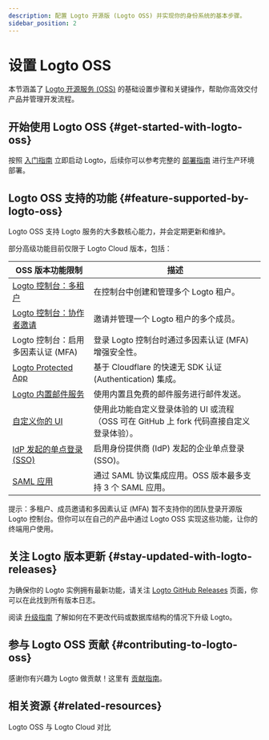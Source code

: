 ```yaml
---
description: 配置 Logto 开源版 (Logto OSS) 并实现你的身份系统的基本步骤。
sidebar_position: 2
---
```


# 设置 Logto OSS

本节涵盖了 [Logto 开源服务 (OSS)](https://github.com/logto-io/logto) 的基础设置步骤和关键操作，帮助你高效交付产品并管理开发流程。

## 开始使用 Logto OSS \{#get-started-with-logto-oss}

按照 [入门指南](/logto-oss/get-started-with-oss/) 立即启动 Logto，后续你可以参考完整的 [部署指南](/logto-oss/deployment-and-configuration) 进行生产环境部署。

## Logto OSS 支持的功能 \{#feature-supported-by-logto-oss}

Logto OSS 支持 Logto 服务的大多数核心能力，并会定期更新和维护。

部分高级功能目前仅限于 Logto Cloud 版本，包括：

| OSS 版本功能限制                                                             | 描述                                                                                     |
| ---------------------------------------------------------------------------- | ---------------------------------------------------------------------------------------- |
| [Logto 控制台：多租户](/logto-cloud/tenant-settings)                         | 在控制台中创建和管理多个 Logto 租户。                                                    |
| [Logto 控制台：协作者邀请](/logto-cloud/tenant-member-management)            | 邀请并管理一个 Logto 租户的多个成员。                                                    |
| Logto 控制台：启用多因素认证 (MFA)                                           | 登录 Logto 控制台时通过多因素认证 (MFA) 增强安全性。                                     |
| [Logto Protected App](/integrate-logto/protected-app)                        | 基于 Cloudflare 的快速无 SDK 认证 (Authentication) 集成。                                |
| [Logto 内置邮件服务](/connectors/email-connectors/built-in-email-service)    | 使用内置且免费的邮件服务进行邮件发送。                                                   |
| [自定义你的 UI](/customization/bring-your-ui)                                | 使用此功能自定义登录体验的 UI 或流程（OSS 可在 GitHub 上 fork 代码直接自定义登录体验）。 |
| [IdP 发起的单点登录 (SSO)](/end-user-flows/enterprise-sso/idp-initiated-sso) | 启用身份提供商 (IdP) 发起的企业单点登录 (SSO)。                                          |
| [SAML 应用](/integrate-logto/saml-app)                                       | 通过 SAML 协议集成应用。OSS 版本最多支持 3 个 SAML 应用。                                |

提示：多租户、成员邀请和多因素认证 (MFA) 暂不支持你的团队登录开源版 Logto 控制台。但你可以在自己的产品中通过 Logto OSS 实现这些功能，让你的终端用户使用。

## 关注 Logto 版本更新 \{#stay-updated-with-logto-releases}

为确保你的 Logto 实例拥有最新功能，请关注 [Logto GitHub Releases](https://github.com/logto-io/logto/releases) 页面，你可以在此找到所有版本日志。

阅读 [升级指南](/logto-oss/upgrading-oss-version) 了解如何在不更改代码或数据库结构的情况下升级 Logto。

## 参与 Logto OSS 贡献 \{#contributing-to-logto-oss}

感谢你有兴趣为 Logto 做贡献！这里有 [贡献指南](/logto-oss/contribution)。

## 相关资源 \{#related-resources}

<Url href="https://blog.logto.io/logto-oss-vs-logto-cloud">Logto OSS 与 Logto Cloud 对比</Url>
